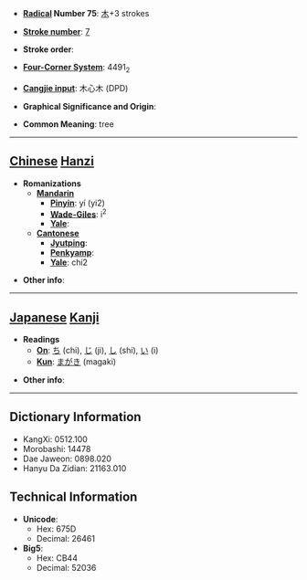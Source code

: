 * '''[[Wiktionary:Chinese radical index| Radical]] Number 75''': [[Wiktionary:Chinese radical index 木|木]]+3 strokes

* '''[[Wiktionary:Chinese total strokes index|Stroke number]]''': [[Wiktionary:Chinese total strokes index 7|7]]

* '''Stroke order''': 

* '''[[Wiktionary:Chinese four corner index|Four-Corner System]]''': 4491<sub>2</sub>

* '''[[Wiktionary:Chinese Cangjie index|Cangjie input]]''': 木心木 (DPD)

* '''Graphical Significance and Origin''': 

* '''Common Meaning''': tree

----

== [[Chinese]] [[Hanzi]] ==

* '''Romanizations'''
** '''[[Mandarin]]'''
*** '''[[Pinyin]]''': yí (yi2)
*** '''[[Wade-Giles]]''': i<sup>2</sup>
*** '''[[Yale]]''': 
** '''[[Cantonese]]'''
*** '''[[Jyutping]]''':
*** '''[[Penkyamp]]''': 
*** '''[[Yale]]''': chi2

* '''Other info''': 

----

== [[Japanese]] [[Kanji]] ==

* '''Readings'''
** '''[[On]]''': [[ち]] (chi), [[じ]] (ji), [[し]] (shi), [[い]] (i)
** '''[[Kun]]''': [[まがき]] (magaki)

* '''Other info''':  

----

== Dictionary Information ==

* KangXi: 0512.100
* Morobashi: 14478
* Dae Jaweon: 0898.020
* Hanyu Da Zidian: 21163.010

== Technical Information ==

* '''Unicode''':
** Hex: 675D
** Decimal: 26461
* '''Big5''':
** Hex: CB44
** Decimal: 52036
